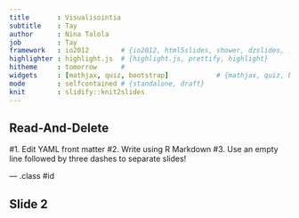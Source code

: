 ```yaml
---
title       : Visualisointia  
subtitle    : Tay
author      : Nina Talola
job         : Tay
framework   : io2012        # {io2012, html5slides, shower, dzslides, ...}
highlighter : highlight.js  # {highlight.js, prettify, highlight}
hitheme     : tomorrow      # 
widgets     : [mathjax, quiz, bootstrap]            # {mathjax, quiz, bootstrap}
mode        : selfcontained # {standalone, draft}
knit        : slidify::knit2slides
---
```


## Read-And-Delete

#1. Edit YAML front matter
#2. Write using R Markdown
#3. Use an empty line followed by three dashes to separate slides!

--- .class #id 

## Slide 2




